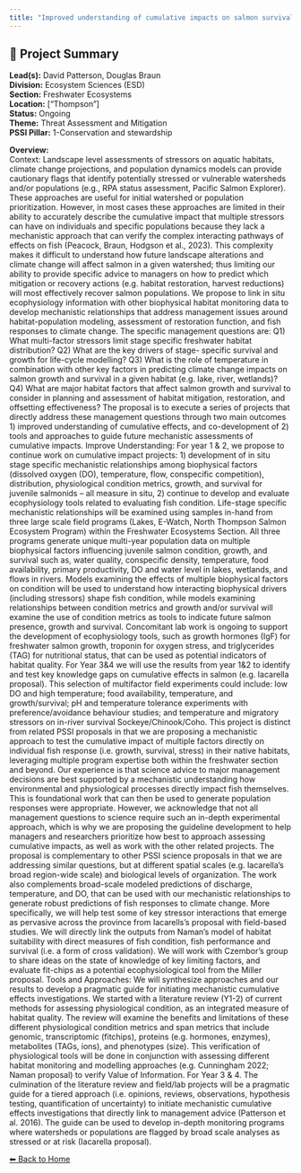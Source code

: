 ```yaml
---
title: "Improved understanding of cumulative impacts on salmon survival across freshwater life-stages; tools and approaches for mechanistic assessments"
---
```


## 🧬 Project Summary

**Lead(s):** David Patterson, Douglas Braun  
**Division:** Ecosystem Sciences (ESD)  
**Section:** Freshwater Ecosystems  
**Location:** ["Thompson"]  
**Status:** Ongoing  
**Theme:** Threat Assessment and Mitigation  
**PSSI Pillar:** 1-Conservation and stewardship  

**Overview:**  
Context: Landscape level assessments of stressors on aquatic habitats, climate
change projections, and population dynamics models can provide cautionary
flags that identify potentially stressed or vulnerable watersheds and/or
populations (e.g., RPA status assessment, Pacific Salmon Explorer). These
approaches are useful for initial watershed or population prioritization.
However, in most cases these approaches are limited in their ability to
accurately describe the cumulative impact that multiple stressors can have on
individuals and specific populations because they lack a mechanistic approach
that can verify the complex interacting pathways of effects on fish (Peacock,
Braun, Hodgson et al., 2023). This complexity makes it difficult to understand
how future landscape alterations and climate change will affect salmon in a
given watershed; thus limiting our ability to provide specific advice to
managers on how to predict which mitigation or recovery actions (e.g. habitat
restoration, harvest reductions) will most effectively recover salmon
populations. We propose to link in situ ecophysiology information with other
biophysical habitat monitoring data to develop mechanistic relationships that
address management issues around habitat-population modeling, assessment of
restoration function, and fish responses to climate change. The specific
management questions are: Q1) What multi-factor stressors limit stage specific
freshwater habitat distribution? Q2) What are the key drivers of stage-
specific survival and growth for life-cycle modelling? Q3) What is the role of
temperature in combination with other key factors in predicting climate change
impacts on salmon growth and survival in a given habitat (e.g. lake, river,
wetlands)? Q4) What are major habitat factors that affect salmon growth and
survival to consider in planning and assessment of habitat mitigation,
restoration, and offsetting effectiveness? The proposal is to execute a series
of projects that directly address these management questions through two main
outcomes 1) improved understanding of cumulative effects, and co-development
of 2) tools and approaches to guide future mechanistic assessments of
cumulative impacts. Improve Understanding: For year 1 &amp; 2, we propose to
continue work on cumulative impact projects: 1) development of in situ stage
specific mechanistic relationships among biophysical factors (dissolved oxygen
(DO), temperature, flow, conspecific competition), distribution, physiological
condition metrics, growth, and survival for juvenile salmonids – all measure
in situ, 2) continue to develop and evaluate ecophysiology tools related to
evaluating fish condition. Life-stage specific mechanistic relationships will
be examined using samples in-hand from three large scale field programs
(Lakes, E-Watch, North Thompson Salmon Ecosystem Program) within the
Freshwater Ecosystems Section. All three programs generate unique multi-year
population data on multiple biophysical factors influencing juvenile salmon
condition, growth, and survival such as, water quality, conspecific density,
temperature, food availability, primary productivity, DO and water level in
lakes, wetlands, and flows in rivers. Models examining the effects of multiple
biophysical factors on condition will be used to understand how interacting
biophysical drivers (including stressors) shape fish condition, while models
examining relationships between condition metrics and growth and/or survival
will examine the use of condition metrics as tools to indicate future salmon
presence, growth and survival. Concomitant lab work is ongoing to support the
development of ecophysiology tools, such as growth hormones (IgF) for
freshwater salmon growth, troponin for oxygen stress, and triglycerides (TAG)
for nutritional status, that can be used as potential indicators of habitat
quality. For Year 3&amp;4 we will use the results from year 1&amp;2 to identify and
test key knowledge gaps on cumulative effects in salmon (e.g. Iacarella
proposal). This selection of multifactor field experiments could include: low
DO and high temperature; food availability, temperature, and growth/survival;
pH and temperature tolerance experiments with preference/avoidance behaviour
studies; and temperature and migratory stressors on in-river survival
Sockeye/Chinook/Coho. This project is distinct from related PSSI proposals in
that we are proposing a mechanistic approach to test the cumulative impact of
multiple factors directly on individual fish response (i.e. growth, survival,
stress) in their native habitats, leveraging multiple program expertise both
within the freshwater section and beyond. Our experience is that science
advice to major management decisions are best supported by a mechanistic
understanding how environmental and physiological processes directly impact
fish themselves. This is foundational work that can then be used to generate
population responses were appropriate. However, we acknowledge that not all
management questions to science require such an in-depth experimental
approach, which is why we are proposing the guideline development to help
managers and researchers prioritize how best to approach assessing cumulative
impacts, as well as work with the other related projects. The proposal is
complementary to other PSSI science proposals in that we are addressing
similar questions, but at different spatial scales (e.g. Iacarella’s broad
region-wide scale) and biological levels of organization. The work also
complements broad-scale modeled predictions of discharge, temperature, and DO,
that can be used with our mechanistic relationships to generate robust
predictions of fish responses to climate change. More specifically, we will
help test some of key stressor interactions that emerge as pervasive across
the province from Iacarells’s proposal with field-based studies. We will
directly link the outputs from Naman’s model of habitat suitability with
direct measures of fish condition, fish performance and survival (i.e. a form
of cross validation). We will work with Czembor’s group to share ideas on the
state of knowledge of key limiting factors, and evaluate fit-chips as a
potential ecophysiological tool from the Miller proposal. Tools and
Approaches: We will synthesize approaches and our results to develop a
pragmatic guide for initiating mechanistic cumulative effects investigations.
We started with a literature review (Y1-2) of current methods for assessing
physiological condition, as an integrated measure of habitat quality. The
review will examine the benefits and limitations of these different
physiological condition metrics and span metrics that include genomic,
transcriptomic (fitchips), proteins (e.g. hormones, enzymes), metabolites
(TAGs, ions), and phenotypes (size). This verification of physiological tools
will be done in conjunction with assessing different habitat monitoring and
modelling approaches (e.g. Cunningham 2022; Naman proposal) to verify Value of
Information. For Year 3 &amp; 4\. The culmination of the literature review and
field/lab projects will be a pragmatic guide for a tiered approach (i.e.
opinions, reviews, observations, hypothesis testing, quantification of
uncertainty) to initiate mechanistic cumulative effects investigations that
directly link to management advice (Patterson et al. 2016). The guide can be
used to develop in-depth monitoring programs where watersheds or populations
are flagged by broad scale analyses as stressed or at risk (Iacarella
proposal).



[⬅ Back to Home](../index.qmd)
